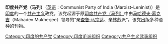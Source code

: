 '''印度共产党（马列）'''（[[英语|英语]]：Communist Party of India (Marxist–Leninist)）是[[印度|印度]]的一个[[共产主义|共产主义]]政党。该党起源于原[[印度共产党（马列）|印度共产党（马列）]]中由[[马哈德夫·慕克吉|马哈德夫·慕克吉]]（Mahadev Mukherjee）领导的“亲[[查鲁·马宗达|查鲁·马宗达]]、亲[[林彪|林彪]]派”。该党出版多种语种的刊物。

[[Category:印度的共产党|Category:印度的共产党]]
[[Category:印度毛派组织|Category:印度毛派组织]]
[[Category:共产主义武装组织|Category:共产主义武装组织]]